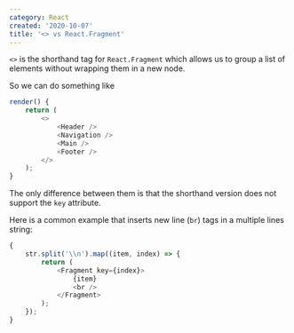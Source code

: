 ```yaml
---
category: React
created: '2020-10-07'
title: '<> vs React.Fragment'
---
```


`<>` is the shorthand tag for `React.Fragment` which allows us to group a list of elements without wrapping them in a new node.

So we can do something like

```js
render() {
    return (
        <>
            <Header />
            <Navigation />
            <Main />
            <Footer />
        </>
    );
}
```

The only difference between them is that the shorthand version does not support the `key` attribute.

Here is a common example that inserts new line (`br`) tags in a multiple lines string:

```js
{
    str.split('\\n').map((item, index) => {
        return (
            <Fragment key={index}>
                {item}
                <br />
            </Fragment>
        );
    });
}
```
